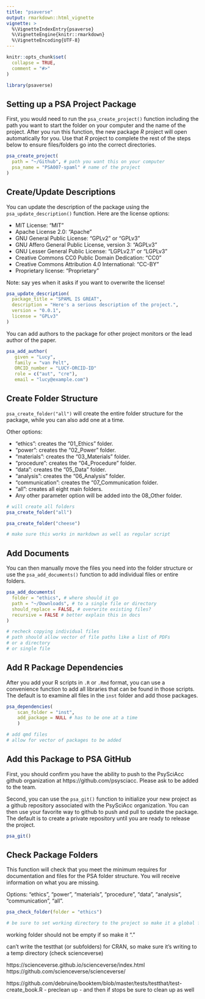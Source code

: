 ```yaml
---
title: "psaverse"
output: rmarkdown::html_vignette
vignette: >
  %\VignetteIndexEntry{psaverse}
  %\VignetteEngine{knitr::rmarkdown}
  %\VignetteEncoding{UTF-8}
---
```


```r
knitr::opts_chunk$set(
  collapse = TRUE,
  comment = "#>"
)
```

```r
library(psaverse)
```

## Setting up a PSA Project Package

First, you would need to run the `psa_create_project()` function including the path you want to start the folder on your computer and the name of the project. After you run this function, the new package *R* project will open automatically for you. Use that *R* project to complete the rest of the steps below to ensure files/folders go into the correct directories. 

```r
psa_create_project(
  path = "~/Github", # path you want this on your computer
  psa_name = "PSA007-spaml" # name of the project 
)
```

## Create/Update Descriptions

You can update the description of the package using the `psa_update_description()` function. Here are the license options:
  
  - MIT License: "MIT"
  - Apache License 2.0: "Apache"
  - GNU General Public License: "GPLv2" or "GPLv3"
  - GNU Affero General Public License, version 3: "AGPLv3"
  - GNU Lesser General Public License: "LGPLv2.1" or "LGPLv3"
  - Creative Commons CC0 Public Domain Dedication: "CC0"
  - Creative Commons Attribution 4.0 International: "CC-BY"
  - Proprietary license: "Proprietary"
  
Note: say yes when it asks if you want to overwrite the license! 

```r
psa_update_description(
  package_title = "SPAML IS GREAT",
  description = "Here's a serious description of the project.",
  version = "0.0.1",
  license = "GPLv3"
)
```

You can add authors to the package for other project monitors or the lead author of the paper. 

```r
psa_add_author(
   given = "Lucy",
   family = "van Pelt",
   ORCID_number = "LUCY-ORCID-ID"
   role = c("aut", "cre"),
   email = "lucy@example.com")
```

## Create Folder Structure

`psa_create_folder("all")` will create the entire folder structure for the package, while you can also add one at a time. 

Other options: 

- "ethics": creates the "01_Ethics" folder.
- "power": creates the "02_Power" folder.
- "materials": creates the "03_Materials" folder.
- "procedure": creates the "04_Procedure" folder.
- "data": creates the "05_Data" folder.
- "analysis": creates the "06_Analysis" folder.
- "communication": creates the "07_Communication folder.
- "all": creates all eight main folders.
- Any other parameter option will be added into the 08_Other folder.

```r
# will create all folders 
psa_create_folder("all")

psa_create_folder("cheese")

# make sure this works in markdown as well as regular script 
```

## Add Documents

You can then manually move the files you need into the folder structure or use the `psa_add_documents()` function to add individual files or entire folders. 

```r
psa_add_documents(
  folder = "ethics", # where should it go
  path = "~/Downloads", # to a single file or directory
  should_replace = FALSE, # overwrite existing files?
  recursive = FALSE # better explain this in docs 
)

# recheck copying individual files 
# path should allow vector of file paths like a list of PDFs
# or a directory 
# or single file 
```

## Add R Package Dependencies

After you add your R scripts in `.R` or `.Rmd` format, you can use a convenience function to add all libraries that can be found in those scripts. The default is to examine all files in the `inst` folder and add those packages.  

```r
psa_dependencies(
    scan_folder = "inst",
    add_package = NULL # has to be one at a time
    )

# add qmd files 
# allow for vector of packages to be added 
```

## Add this Package to PSA GitHub

First, you should confirm you have the ability to push to the PsySciAcc github organization at https://github.com/psysciacc. Please ask to be added to the team. 

Second, you can use the `psa_git()` function to initialize your new project as a github repository associated with the PsySciAcc organization. You can then use your favorite way to github to push and pull to update the package. The default is to create a private repository until you are ready to release the project. 

```r
psa_git()
```

## Check Package Folders

This function will check that you meet the minimum requires for documentation and files for the PSA folder structure. You will receive information on what you are missing. 

Options: "ethics", "power", "materials", "procedure", "data", "analysis", "communication", "all". 

```r
psa_check_folder(folder = "ethics")

# be sure to set working directory to the project so make it a global function 
```

working folder should not be empty if so make it "."

can't write the testthat (or subfolders) for CRAN, so make sure it's writing to a temp directory
(check scienceverse)

https://scienceverse.github.io/scienceverse/index.html
https://github.com/scienceverse/scienceverse/

https://github.com/debruine/booktem/blob/master/tests/testthat/test-create_book.R
- preclean up
- and then if stops be sure to clean up as well 
